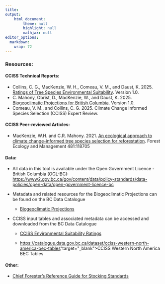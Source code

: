 ```yaml
---
title: 
output: 
    html_document:
        theme: null
        highlight: null
        mathjax: null
editor_options: 
  markdown: 
    wrap: 72
---
```


### Resources:

#### CCISS Technical Reports:

-   Collins, C. G., MacKenzie, W. H., Comeau, V. M., and Daust, K. 2025.
    <a href="https://catalogue.data.gov.bc.ca/dataset/1810fdca-8762-4d6a-8886-4e8cefbdb640" target="_blank">Ratings
    of Tree Species Environmental Suitability</a>. Version 1.0.
-   C. Mahony, Obrist, D., MacKenzie, W., and Daust, K. 2025.
    <a href="https://catalogue.data.gov.bc.ca/dataset/biogeoclimatic-projections" target="_blank">Biogeoclimatic
    Projections for British Columbia</a>. Version 1.0.
-   Comeau, V. M., and Collins, C. G. 2025. Climate Change Informed
    Species Selection (CCISS) Expert Review.

#### CCISS Peer-reviewed Articles:

-   MacKenzie, W.H. and C.R. Mahony. 2021.
    <a href="./downloadable_docs/MacKenzieMahony2021_CCISS_FEM.pdf" target="_blank">An
    ecological approach to climate change-informed tree species
    selection for reforestation</a>. Forest Ecology and Management
    481:118705

#### **Data:**

-   All data in this tool is available under the Open Government
    Licence - British Columbia (OGL-BC):
    <https://www2.gov.bc.ca/gov/content/data/policy-standards/data-policies/open-data/open-government-licence-bc>

-   Metadata and related resources for the Biogeoclimatic Projections
    can be found on the BC Data Catalogue

    -   <a href="https://catalogue.data.gov.bc.ca/dataset/biogeoclimatic-projections" target="_blank">Biogeoclimatic
        Projections</a>

-   CCISS input tables and associated metadata can be accessed and
    downloaded from the BC Data Catalogue

    -   <a href="https://catalogue.data.gov.bc.ca/dataset/1810fdca-8762-4d6a-8886-4e8cefbdb640" target="_blank">CCISS
        Environmental Suitability Ratings</a>

    -   `<a href="`{=html}<https://catalogue.data.gov.bc.ca/dataset/cciss-western-north-america-bec-tables>"` target="_blank">`{=html}CCISS
        Western North America BEC Tables</a>

#### Other:

-   <a href="https://www2.gov.bc.ca/assets/gov/farming-natural-resources-and-industry/forestry/silviculture/stocking-standards/reference-guide/reference_guide_stocking_standards_20210907.xlsx" target="_blank">Chief
    Forester's Reference Guide for Stocking Standards</a>
